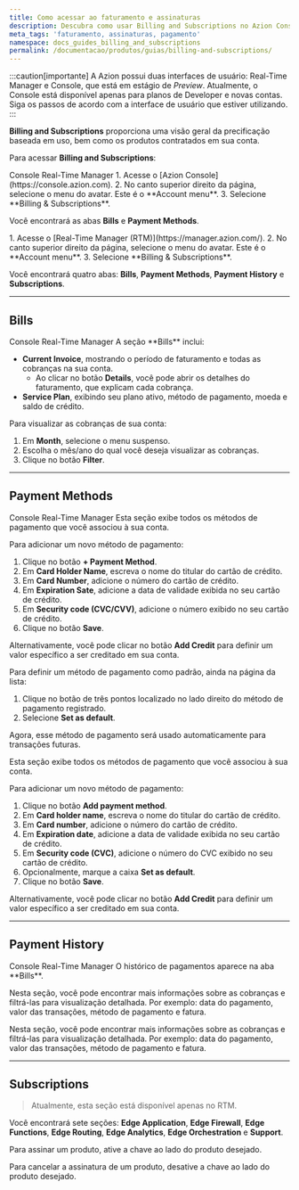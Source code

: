 ```yaml
---
title: Como acessar ao faturamento e assinaturas
description: Descubra como usar Billing and Subscriptions no Azion Console.
meta_tags: 'faturamento, assinaturas, pagamento'
namespace: docs_guides_billing_and_subscriptions
permalink: /documentacao/produtos/guias/billing-and-subscriptions/
---
```



:::caution[importante]
A Azion possui duas interfaces de usuário: Real-Time Manager e Console, que está em estágio de *Preview*. Atualmente, o Console está disponível apenas para planos de Developer e novas contas. Siga os passos de acordo com a interface de usuário que estiver utilizando.
:::

**Billing and Subscriptions** proporciona uma visão geral da precificação baseada em uso, bem como os produtos contratados em sua conta.

<LinkButton link="/pt-br/documentacao/produtos/gestao-de-contas/billing-and-subscriptions/" label="Saiba mais sobre o Billing" severity="secondary" target="_blank" />

Para acessar **Billing and Subscriptions**:

<Tabs client:visible>
    <Fragment slot="tab.console">Console</Fragment>
    <Fragment slot="tab.rtm">Real-Time Manager</Fragment>

<Fragment slot="panel.console">
1. Acesse o [Azion Console](https://console.azion.com).
2. No canto superior direito da página, selecione o menu do avatar. Este é o **Account menu**.
3. Selecione **Billing & Subscriptions**.

Você encontrará as abas **Bills** e **Payment Methods**.
</Fragment>

<Fragment slot="panel.rtm">
1. Acesse o [Real-Time Manager (RTM)](https://manager.azion.com/).
2. No canto superior direito da página, selecione o menu do avatar. Este é o **Account menu**.
3. Selecione **Billing & Subscriptions**.

Você encontrará quatro abas: **Bills**, **Payment Methods**, **Payment History** e **Subscriptions**.
</Fragment>

</Tabs>

---

## Bills

<Tabs client:visible>
    <Fragment slot="tab.console">Console</Fragment>
    <Fragment slot="tab.rtm">Real-Time Manager</Fragment>

<Fragment slot="panel.console">
A seção **Bills** inclui:

- **Current Invoice**, mostrando o período de faturamento e todas as cobranças na sua conta.
    - Ao clicar no botão **Details**, você pode abrir os detalhes do faturamento, que explicam cada cobrança.
- **Service Plan**, exibindo seu plano ativo, método de pagamento, moeda e saldo de crédito.
</Fragment>

<Fragment slot="panel.rtm">
Para visualizar as cobranças de sua conta:

1. Em **Month**, selecione o menu suspenso.
2. Escolha o mês/ano do qual você deseja visualizar as cobranças.
3. Clique no botão **Filter**.
</Fragment>

</Tabs>

---

## Payment Methods

<Tabs client:visible>
    <Fragment slot="tab.console">Console</Fragment>
    <Fragment slot="tab.rtm">Real-Time Manager</Fragment>

<Fragment slot="panel.console">
Esta seção exibe todos os métodos de pagamento que você associou à sua conta.

Para adicionar um novo método de pagamento:

1. Clique no botão **+ Payment Method**.
2. Em **Card Holder Name**, escreva o nome do titular do cartão de crédito.
3. Em **Card Number**, adicione o número do cartão de crédito.
4. Em **Expiration Sate**, adicione a data de validade exibida no seu cartão de crédito.
5. Em **Security code (CVC/CVV)**, adicione o número exibido no seu cartão de crédito.
6. Clique no botão **Save**.

Alternativamente, você pode clicar no botão **Add Credit** para definir um valor específico a ser creditado em sua conta.

Para definir um método de pagamento como padrão, ainda na página da lista:

1. Clique no botão de três pontos localizado no lado direito do método de pagamento registrado.
2. Selecione **Set as default**.

Agora, esse método de pagamento será usado automaticamente para transações futuras.
</Fragment>

<Fragment slot="panel.rtm">
Esta seção exibe todos os métodos de pagamento que você associou à sua conta.

Para adicionar um novo método de pagamento:

1. Clique no botão **Add payment method**.
2. Em **Card holder name**, escreva o nome do titular do cartão de crédito.
3. Em **Card number**, adicione o número do cartão de crédito.
4. Em **Expiration date**, adicione a data de validade exibida no seu cartão de crédito.
5. Em **Security code (CVC)**, adicione o número do CVC exibido no seu cartão de crédito.
6. Opcionalmente, marque a caixa **Set as default**.
7. Clique no botão **Save**.

Alternativamente, você pode clicar no botão **Add Credit** para definir um valor específico a ser creditado em sua conta.
</Fragment>

</Tabs>

---

## Payment History

<Tabs client:visible>
    <Fragment slot="tab.console">Console</Fragment>
    <Fragment slot="tab.rtm">Real-Time Manager</Fragment>

<Fragment slot="panel.console">
O histórico de pagamentos aparece na aba **Bills**.

Nesta seção, você pode encontrar mais informações sobre as cobranças e filtrá-las para visualização detalhada. Por exemplo: data do pagamento, valor das transações, método de pagamento e fatura.
</Fragment>

<Fragment slot="panel.rtm">
Nesta seção, você pode encontrar mais informações sobre as cobranças e filtrá-las para visualização detalhada. Por exemplo: data do pagamento, valor das transações, método de pagamento e fatura.
</Fragment>

</Tabs>

---

## Subscriptions

> Atualmente, esta seção está disponível apenas no RTM.

Você encontrará sete seções: **Edge Application**, **Edge Firewall**, **Edge Functions**, **Edge Routing**, **Edge Analytics**, **Edge Orchestration** e **Support**.

Para assinar um produto, ative a chave ao lado do produto desejado.

Para cancelar a assinatura de um produto, desative a chave ao lado do produto desejado.
